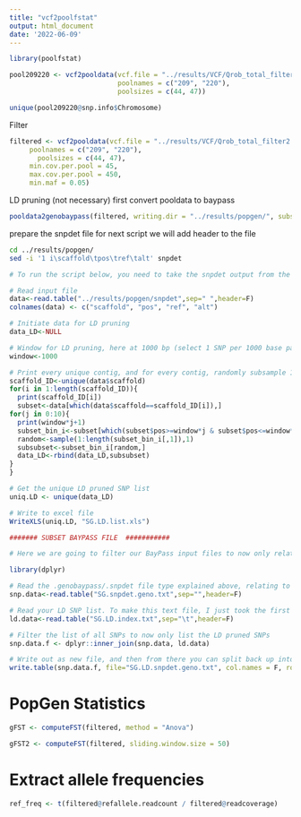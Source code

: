 ```yaml
---
title: "vcf2poolfstat"
output: html_document
date: '2022-06-09'
---
```


```r
library(poolfstat)
```

```r
pool209220 <- vcf2pooldata(vcf.file = "../results/VCF/Qrob_total_filter2.snp.vcf",
                           poolnames = c("209", "220"),
                           poolsizes = c(44, 47))
```

```r
unique(pool209220@snp.info$Chromosome)
```

Filter
```r
filtered <- vcf2pooldata(vcf.file = "../results/VCF/Qrob_total_filter2.snp.vcf",
     poolnames = c("209", "220"),
       poolsizes = c(44, 47),
     min.cov.per.pool = 45,
     max.cov.per.pool = 450,
     min.maf = 0.05)
```

LD pruning (not necessary)
first convert pooldata to baypass
```r
pooldata2genobaypass(filtered, writing.dir = "../results/popgen/", subsamplesize = -1)
```

prepare the snpdet file for next script
we will add header to the file
```bash
cd ../results/popgen/
sed -i '1 i\scaffold\tpos\tref\talt' snpdet
```

```r
# To run the script below, you need to take the snpdet output from the poolfstat2baypass command above, and give the columns headers. Importantly, the first column must be titled "scaffold" and the second column must be titled "pos" (these are the contig and position columns).Here I called this file 'snpdet.pruning.txt'

# Read input file
data<-read.table("../results/popgen/snpdet",sep=" ",header=F)
colnames(data) <- c("scaffold", "pos", "ref", "alt")

# Initiate data for LD pruning
data_LD<-NULL

# Window for LD pruning, here at 1000 bp (select 1 SNP per 1000 base pairs)
window<-1000

# Print every unique contig, and for every contig, randomly subsample 1 SNP per 1000 bp window
scaffold_ID<-unique(data$scaffold)
for(i in 1:length(scaffold_ID)){
  print(scaffold_ID[i])
  subset<-data[which(data$scaffold==scaffold_ID[i]),]
for(j in 0:10){
  print(window*j+1)
  subset_bin_i<-subset[which(subset$pos>=window*j & subset$pos<=window*(j+1)),]
  random<-sample(1:length(subset_bin_i[,1]),1)
  subsubset<-subset_bin_i[random,]
  data_LD<-rbind(data_LD,subsubset)
}
}

# Get the unique LD pruned SNP list
uniq.LD <- unique(data_LD)

# Write to excel file
WriteXLS(uniq.LD, "SG.LD.list.xls")

####### SUBSET BAYPASS FILE  ###########

# Here we are going to filter our BayPass input files to now only relate to the LD-pruned SNPs. To do this, we first need to combine the .genobaypass and .snpdet outptut files from above. So in excel or text editor, have the first columns relate to the .snpdet output, then add the .genobaypass columns following. In other words, your input file here is the contig position, allele states, and then allele counts. Make sure the columns do not have headers. Here I called this file 'SG.snpdet.geno.txt'

library(dplyr)

# Read the .genobaypass/.snpdet file type explained above, relating to all SNPs
snp.data<-read.table("SG.snpdet.geno.txt",sep="",header=F)

# Read your LD SNP list. To make this text file, I just took the first two columns of the SG.LD.list excel file just created, and turned that into a text file. So basically a text file with first column being contig, and second column being position for all LD-pruned SNPs (but with no column headers)
ld.data<-read.table("SG.LD.index.txt",sep="\t",header=F)

# Filter the list of all SNPs to now only list the LD pruned SNPs
snp.data.f <- dplyr::inner_join(snp.data, ld.data)

# Write out as new file, and then from there you can split back up into new .snpdet and .genobaypass input files
write.table(snp.data.f, file="SG.LD.snpdet.geno.txt", col.names = F, row.names= F, quote = F)
```

# PopGen Statistics
```r
gFST <- computeFST(filtered, method = "Anova")
```

```r
gFST2 <- computeFST(filtered, sliding.window.size = 50)
```



# Extract allele frequencies
```r
ref_freq <- t(filtered@refallele.readcount / filtered@readcoverage)
```

